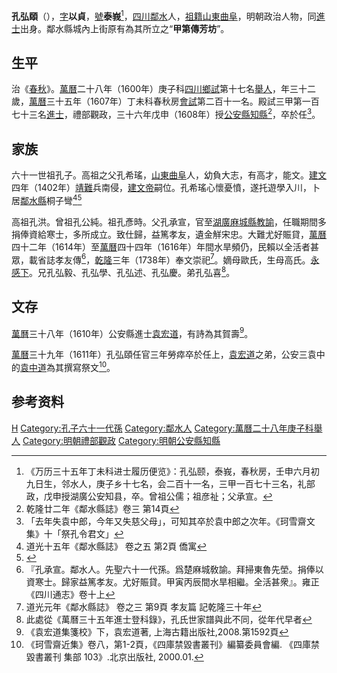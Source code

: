 {{明清人物信息框
| 姓名 = 孔弘頤
| 圖片名稱=  
| 圖片大小 = 220px
| 圖片說明 =  
| 最高職務 = 湖廣承宣布政使司公安縣知縣
| 國家 = 大明
| 爵位 =
| 籍貫 = [[四川等處承宣布政使司|四川]][[順慶府|順慶府]][[鄰水縣|鄰水縣]]
| 族裔 =  
| 旗籍 =  
| 字號 = 字以貞，號泰峩
| 諡號 = 
| 出生日期 = 隆慶六年壬申六月初九日<br>（1572年7月18日）
| 出生地點 = [[四川等處承宣布政使司|四川]][[鄰水縣|鄰水縣]]
| 逝世日期 = [[萬曆|萬曆]]三十九（1611年）
| 逝世地點 = [[湖廣等處承宣布政使司|湖廣]][[公安縣|公安縣]]
| 墓葬 = 
| 配偶 = 羅氏、秦氏 
| 親屬 = 父孔承宣
| 出身 = 
* 萬曆二十八年庚子科舉人
* 萬曆三十五年丁未科同進士出身
| 經歷 = 
| 著作 =  
* 《北遊吟》、《西山雅吟》、《唱酬集》<ref>乾隆三十九年《曲阜縣志》卷五十三</ref>
}}
'''孔弘頤'''（{{bd|1572年|7月18日|1611年|catIdx=K孔}}），[[表字|字]]'''以貞'''，[[號|號]]'''泰峩'''<ref>《万历三十五年丁未科进士履历便览》：孔弘颐，泰峩，春秋房，壬申六月初九日生，邻水人，庚子乡十七名，会二百十一名，三甲一百七十三名，礼部政，戊申授湖廣公安知县，卒。曾祖公儒；祖彦祉；父承宣。</ref>，[[四川等處承宣布政使司|四川]][[鄰水縣|鄰水]]人，[[祖籍|祖籍]][[山東等處承宣布政使司|山東]][[曲阜縣|曲阜]]，明朝政治人物，同[[進士|進士]]出身。鄰水縣城內上街原有為其所立之“'''甲第傳芳坊'''”。

== 生平 ==
治《[[春秋_(书)|春秋]]》。[[萬曆|萬曆]]二十八年（1600年）庚子科[[四川等處承宣布政使司|四川]][[鄉試|鄉試]]第十七名[[舉人|舉人]]，年三十二歲，[[萬曆|萬曆]]三十五年（1607年）丁未科春秋房[[會試|會試]]第二百十一名。殿試三甲第一百七十三名[[進士|進士]]，禮部觀政，三十六年戊申（1608年）授[[公安縣|公安縣]][[知縣|知縣]]<ref>乾隆廿二年《鄰水縣誌》卷三 第14頁</ref>，卒於任<ref>「去年失袁中郎，今年又失慈父母」，可知其卒於袁中郎之次年。《珂雪齋文集》十「祭孔令君文」</ref>。

== 家族 ==
六十一世祖孔子。高祖之父孔希瑤，[[山東等處承宣布政使司|山東]][[曲阜縣|曲阜]]人，幼負大志，有高才，能文。[[建文|建文]]四年（1402年）[[靖難|靖難]]兵南侵，[[建文帝|建文帝]]嗣位。孔希瑤心懷憂憤，遂托遊學入川，卜居[[鄰水縣|鄰水縣]]桐子彎<ref>道光十五年《鄰水縣誌》 卷之五 第2頁 僑寓</ref><ref>{{Cite web |url=http://www.kong.org.cn/jiapu/048.swf |title=民国版《孔子世家谱》在线阅读- 孔子世家网 |access-date=2017-12-16 |archive-date=2011-08-13 |archive-url=https://web.archive.org/web/20110813051201/http://www.kong.org.cn/jiapu/048.swf |dead-url=no }}</ref>

高祖孔洪。曾祖孔公純。祖孔彥時。父孔承宣，官至[[湖廣等處承宣布政使司|湖廣]][[麻城縣|麻城縣]][[教諭|教諭]]，任職期間多捐俸資給寒士，多所成立。致仕歸，益篤孝友，遺金觧宋忠。大難尤好賑貸，[[萬曆|萬曆]]四十二年（1614年）至[[萬曆|萬曆]]四十四年（1616年）年間水旱頻仍，民賴以全活者甚眾，載省誌孝友傳<ref>『孔承宣。鄰水人。先聖六十一代孫。爲楚麻城敎諭。拜掃東魯先塋。捐俸以資寒士。歸家益篤孝友。尤好賑貸。甲寅丙辰間水旱相繼。全活甚衆』。雍正《四川通志》卷十上</ref>，[[乾隆|乾隆]]三年（1738年）奉文崇祀<ref>道光元年《鄰水縣誌》 卷之三 第9頁 孝友篇 記乾隆三十年</ref>。嫡母歐氏，生母高氏。[[永感下|永感下]]。兄孔弘毅、孔弘學、孔弘述、孔弘慶。弟孔弘喜<ref>此處從《萬曆三十五年進士登科錄》，孔氏世家譜與此不同，從年代早者</ref>。

== 文存 ==
[[萬曆|萬曆]]三十八年（1610年）公安縣進士[[袁宏道|袁宏道]]，有詩為其賀壽<ref>《袁宏道集箋校》下，袁宏道著, 上海古籍出版社,2008.第1592頁</ref>。
{{Quotation|壽孔大令<br />
身是冰崖瘦，心同燄井溫。貯膏惟一寸，分喜與千村。謁舍苔常滿，衙參鳥不喧。庭階唯植杏，黃髮看高門。|〈明〉袁宏道|袁宏道集箋校}}

[[萬曆|萬曆]]三十九年（1611年）孔弘頤任官三年勞瘁卒於任上，[[袁宏道|袁宏道]]之弟，公安三袁中的[[袁中道|袁中道]]為其撰寫祭文<ref>《珂雪齋近集》卷八，第1-2頁，《四庫禁毀書叢刊》編纂委員會編. 《四庫禁毀書叢刊 集部 103》.北京出版社, 2000.01.</ref>。
{{Quotation|祭孔令君文（代）<br />
哀哉，如公之不壽，真不可解，予等真欲詰之造物而無由者！<br />
公既取科第，茹蓼之苦，受於五十年前；而食蔗之樂，宜安享於五十年後者。而今殊不然，此其不可解者一。<br />
公之為慈父母也，合一邑而乳哺之。至如催科一事。往年鞭朴無遺力。公至而輸將惟恐後。軫念小民。若將傷之。諺云：千人所祝，豈不蒙福。仁者之壽。非公家司寇語耶。而今若此，其不可解者二。<br />
公雖居公，有如寒士，自常祿以外，纖毫不取。政成三年，而囊橐如洗，不能名一錢。夫嗇取於人者，宜豐其祉於天，而今也尚書虎爪之板幾下，而先已不祿，此其不可解者三。<br />
公資用甚淡，膻腥之味，不薦於前；粉黛之姬，不列於室。飽伊蒲如頭陀，妻禪悅如衲子。妙合長生養年之旨，而竟亦不壽，此其不可解者四。<br />
天乎第矣，第而永榮之可也；不然不第矣，而使之安享故里，考終正寢亦可也。胡為乎嗇之數十年，而晚予一第；甫得一第，不數年而卒於官。歷黃牛、白馬之波，而始得至赤甲、白鹽之下，蕭蕭丹旐，茫茫煙水，路人猶為泣下，而況受其恩紀者乎，此其不可解者五。<br />
試以此五不可解者問之造物。不知造物將何以應也。<br />
邑中否運漸至，去年失袁中郎，今年又失慈父母。天乎，不令為善者怠耶！<br />
前年予等[[計偕|計偕]]，晤中郎，詰所以得賢父母之故。中郎曰：「予以邑事廢弛之甚，曾乞一制科於當事者，當事者諾之。然實不熱，孔令君無專乞意也。令尹宜為[[司理|司理]]，而掾史舞文寘之，令籍中唱名時，令君以宜為司理意白之當事。當事者心知受掾史欺，托袁中郎相乞之意以解。即予亦竟不復明之也。」中郎言之，予等始知之。然予等知之，而公仍未知也，今且逝矣。夫公宜為司理矣，乃得令，又得公安令。以百孔千瘡之邑，三年勞瘁，神傷體憊。邑民何幸，而公則已苦矣。此造物之尤不可解者也。意者惟蘭玉在堂，將來聯翩取科第，以報善人耶！歲雲暮矣，一帆寒雪，予等祖送國門，涕淚如雨。哀哉，哀哉，尚饗|〈明〉袁中道|珂雪齋近集}}

== 参考资料 ==
{{reflist|2}}

{{start box}}
{{s-off}}
{{s-before|[[錢允選|錢允選]]}}
{{s-title|明朝公安縣知縣|萬曆年間}}
{{s-after|[[李聞詩|李聞詩]]}}
{{end box}}

{{萬曆三十五年丁未科殿試金榜}}

{{規範控制}}

{{Authority control}}

{{DEFAULTSORT:}}
[[Category:孔姓|H]]
[[Category:孔子六十一代孫|Category:孔子六十一代孫]]
[[Category:鄰水人|Category:鄰水人]]
[[Category:萬曆二十八年庚子科舉人|Category:萬曆二十八年庚子科舉人]]
[[Category:明朝禮部觀政|Category:明朝禮部觀政]]
[[Category:明朝公安縣知縣|Category:明朝公安縣知縣]]